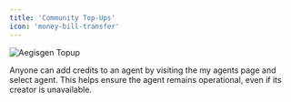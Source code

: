 ```yaml
---
title: 'Community Top-Ups'
icon: 'money-bill-transfer'
---
```




  <img  src="/images/Aegisgen-Topup.png" alt="Aegisgen Topup" />

Anyone can add credits to an agent by visiting the my agents page and select agent. This helps ensure the agent remains operational, even if its creator is unavailable.







